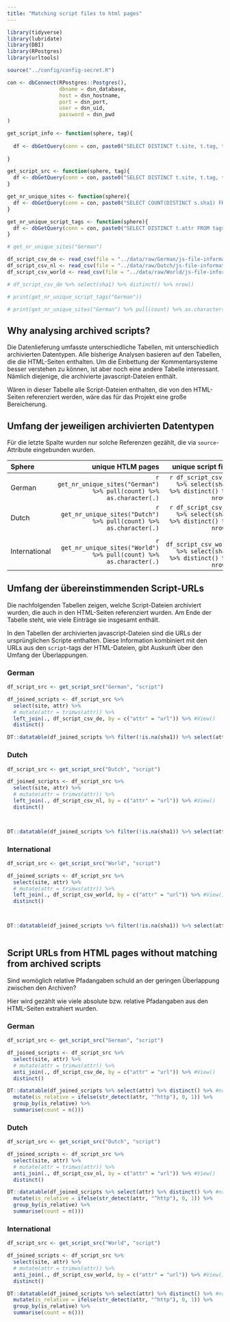 ```yaml
---
title: "Matching script files to html pages"
---
```



```r
library(tidyverse)
library(lubridate)
library(DBI)
library(RPostgres)
library(urltools)

source("../config/config-secret.R")

con <- dbConnect(RPostgres::Postgres(), 
                 dbname = dsn_database,
                 host = dsn_hostname, 
                 port = dsn_port,
                 user = dsn_uid, 
                 password = dsn_pwd
)

get_script_info <- function(sphere, tag){
  
  df <- dbGetQuery(conn = con, paste0("SELECT DISTINCT t.site, t.tag, t.group, s.crawl_date, t.name, t.attr, s.sphere FROM sites s INNER JOIN tags t ON t.site = s.sha1 WHERE s.sphere LIKE'", sphere, "' AND t.tag LIKE '", tag, "'")) 
  
}

get_script_src <- function(sphere, tag){
  df <- dbGetQuery(conn = con, paste0("SELECT DISTINCT t.site, t.tag, t.group, s.crawl_date, t.name, t.attr, s.sphere FROM sites s INNER JOIN tags t ON t.site = s.sha1 WHERE s.sphere LIKE '", sphere, "' AND t.tag LIKE '", tag, "' AND t.name LIKE 'src'")) 
}

get_nr_unique_sites <- function(sphere){
  df <- dbGetQuery(conn = con, paste0("SELECT COUNT(DISTINCT s.sha1) FROM sites s WHERE s.sphere LIKE '", sphere,"'")) 
}

get_nr_unique_script_tags <- function(sphere){
  df <- dbGetQuery(conn = con, paste0("SELECT DISTINCT t.attr FROM tags t WHERE t.sphere LIKE '", sphere,"' AND t.name LIKE 'src'")) 
}

# get_nr_unique_sites("German")

df_script_csv_de <- read_csv(file = "../data/raw/German/js-file-information.csv", col_select =c("crawl_date", "sha1", "url"))
df_script_csv_nl <- read_csv(file = "../data/raw/Dutch/js-file-information.csv", col_select =c("crawl_date", "sha1", "url"))
df_script_csv_world <- read_csv(file = "../data/raw/World/js-file-information.csv", col_select =c("crawl_date", "sha1", "url"))

# df_script_csv_de %>% select(sha1) %>% distinct() %>% nrow()

# print(get_nr_unique_script_tags("German"))

# print(get_nr_unique_sites("German") %>% pull(count) %>% as.character(.))  #scales::number_format())

```


## Why analysing archived scripts?

Die Datenlieferung umfasste unterschiedliche Tabellen, mit unterschiedlich archivierten Datentypen. Alle bisherige Analysen basieren auf den Tabellen, die die HTML-Seiten enthalten. Um die Einbettung der Kommentarsysteme besser verstehen zu können, ist aber noch eine andere Tabelle interessant. Nämlich diejenige, die archivierte javascript-Dateien enthält. 

Wären in dieser Tabelle alle Script-Dateien enthalten, die von den HTML-Seiten referenziert werden, wäre das für das Projekt eine große Bereicherung. 

## Umfang der jeweiligen archivierten Datentypen

Für die letzte Spalte wurden nur solche Referenzen gezählt, die via `source`-Attribute eingebunden wurden. 

|Sphere         | unique HTLM pages | unique script files | counted script references in HTML |
|:--------------|------------------:| -------------------:|-------------------:|
| German        | `r get_nr_unique_sites("German") %>% pull(count) %>% as.character(.)` | `r df_script_csv_de %>% select(sha1) %>% distinct() %>% nrow()` | `r get_nr_unique_script_tags("German") %>% nrow() %>% as.character()` |
| Dutch         | `r get_nr_unique_sites("Dutch") %>% pull(count) %>% as.character(.)` | `r df_script_csv_nl %>% select(sha1) %>% distinct() %>% nrow()` | `r get_nr_unique_script_tags("Dutch") %>% nrow() %>% as.character()` |
| International | `r get_nr_unique_sites("World") %>% pull(count) %>% as.character(.)` | `r df_script_csv_world %>% select(sha1) %>% distinct() %>% nrow()` | `r get_nr_unique_script_tags("World") %>% nrow() %>% as.character()` |


## Umfang der übereinstimmenden Script-URLs

Die nachfolgenden Tabellen zeigen, welche Script-Dateien archiviert wurden, die auch in den HTML-Seiten referenziert wurden. 
Am Ende der Tabelle steht, wie viele Einträge sie insgesamt enthält. 

In den Tabellen der archivierten javascript-Dateien sind die URLs der ursprünglichen Scripte enthalten. Diese Information kombiniert mit den URLs aus den `script`-tags der HTML-Dateien, gibt Auskunft über den Umfang der Überlappungen. 

::: panel-tabset

### German

```r

df_script_src <- get_script_src("German", "script")

df_joined_scripts <- df_script_src %>% 
  select(site, attr) %>% 
  # mutate(attr = trimws(attr)) %>% 
  left_join(., df_script_csv_de, by = c("attr" = "url")) %>% #View()
  distinct()

DT::datatable(df_joined_scripts %>% filter(!is.na(sha1)) %>% select(attr) %>% distinct()) #%>% View())

```

### Dutch

```r


df_script_src <- get_script_src("Dutch", "script")

df_joined_scripts <- df_script_src %>% 
  select(site, attr) %>% 
  # mutate(attr = trimws(attr)) %>% 
  left_join(., df_script_csv_nl, by = c("attr" = "url")) %>% #View()
  distinct()



DT::datatable(df_joined_scripts %>% filter(!is.na(sha1)) %>% select(attr) %>% distinct() )#%>% View()

```


### International

```r


df_script_src <- get_script_src("World", "script")

df_joined_scripts <- df_script_src %>% 
  select(site, attr) %>% 
  # mutate(attr = trimws(attr)) %>% 
  left_join(., df_script_csv_world, by = c("attr" = "url")) %>% #View()
  distinct()



DT::datatable(df_joined_scripts %>% filter(!is.na(sha1)) %>% select(attr) %>% distinct() )#%>% View()



```

:::

## Script URLs from HTML pages without matching from archived scripts

Sind womöglich relative Pfadangaben schuld an der geringen Überlappung zwischen den Archiven? 

Hier wird gezählt wie viele absolute bzw. relative Pfadangaben aus den HTML-Seiten extrahiert wurden.

::: panel-tabset

### German

```r

df_script_src <- get_script_src("German", "script")

df_joined_scripts <- df_script_src %>% 
  select(site, attr) %>% 
  # mutate(attr = trimws(attr)) %>% 
  anti_join(., df_script_csv_de, by = c("attr" = "url")) %>% #View()
  distinct()

DT::datatable(df_joined_scripts %>% select(attr) %>% distinct() %>% #nrow()
  mutate(is_relative = ifelse(str_detect(attr, "^http"), 0, 1)) %>% 
  group_by(is_relative) %>% 
  summarise(count = n()))

```

### Dutch

```r

df_script_src <- get_script_src("Dutch", "script")

df_joined_scripts <- df_script_src %>% 
  select(site, attr) %>% 
  # mutate(attr = trimws(attr)) %>% 
  anti_join(., df_script_csv_nl, by = c("attr" = "url")) %>% #View()
  distinct()

DT::datatable(df_joined_scripts %>% select(attr) %>% distinct() %>% #nrow()
  mutate(is_relative = ifelse(str_detect(attr, "^http"), 0, 1)) %>% 
  group_by(is_relative) %>% 
  summarise(count = n()))

```

### International

```r

df_script_src <- get_script_src("World", "script")

df_joined_scripts <- df_script_src %>% 
  select(site, attr) %>% 
  # mutate(attr = trimws(attr)) %>% 
  anti_join(., df_script_csv_world, by = c("attr" = "url")) %>% #View()
  distinct()

DT::datatable(df_joined_scripts %>% select(attr) %>% distinct() %>% #nrow()
  mutate(is_relative = ifelse(str_detect(attr, "^http"), 0, 1)) %>% 
  group_by(is_relative) %>% 
  summarise(count = n()))

```

:::


